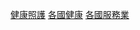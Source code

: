 {{Commonscat|Healthcare by country}}
{{Categories by country|nocat}}

[[Category:健康照護|]]
[[Category:各國健康|]]
[[Category:各國服務業|]]